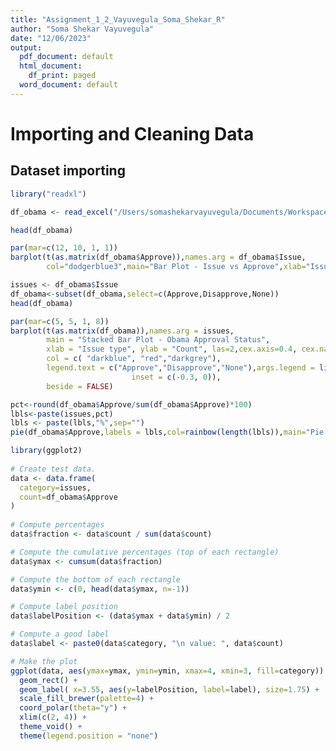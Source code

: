 ```yaml
---
title: "Assignment_1_2_Vayuvegula_Soma_Shekar_R"
author: "Soma Shekar Vayuvegula"
date: "12/06/2023"
output:
  pdf_document: default
  html_document:
    df_print: paged
  word_document: default
---
```


# Importing and Cleaning Data

## Dataset importing

```r
library("readxl")

df_obama <- read_excel("/Users/somashekarvayuvegula/Documents/Workspace/Data_Presentation_Visualization/Week_1_2/data/obama-approval-ratings.xls")

head(df_obama)
```
```r
par(mar=c(12, 10, 1, 1))
barplot(t(as.matrix(df_obama$Approve)),names.arg = df_obama$Issue,
        col="dodgerblue3",main="Bar Plot - Issue vs Approve",xlab="Issue",ylab="Approve",las=2,cex.axis=0.4, cex.names=0.4)
```
```r
issues <- df_obama$Issue
df_obama<-subset(df_obama,select=c(Approve,Disapprove,None))
head(df_obama)
```

```r
par(mar=c(5, 5, 1, 8))
barplot(t(as.matrix(df_obama)),names.arg = issues,
        main = "Stacked Bar Plot - Obama Approval Status",
        xlab = "Issue type", ylab = "Count", las=2,cex.axis=0.4, cex.names=0.4,
        col = c( "darkblue", "red","darkgrey"),
        legend.text = c("Approve","Disapprove","None"),args.legend = list(x = "topright",
                           inset = c(-0.3, 0)),
        beside = FALSE)
```

```r
pct<-round(df_obama$Approve/sum(df_obama$Approve)*100)
lbls<-paste(issues,pct)
lbls <- paste(lbls,"%",sep="")
pie(df_obama$Approve,labels = lbls,col=rainbow(length(lbls)),main="Pie Chart - Obama Approval Status")
```

```r
library(ggplot2)
 
# Create test data.
data <- data.frame(
  category=issues,
  count=df_obama$Approve
)
 
# Compute percentages
data$fraction <- data$count / sum(data$count)

# Compute the cumulative percentages (top of each rectangle)
data$ymax <- cumsum(data$fraction)

# Compute the bottom of each rectangle
data$ymin <- c(0, head(data$ymax, n=-1))

# Compute label position
data$labelPosition <- (data$ymax + data$ymin) / 2

# Compute a good label
data$label <- paste0(data$category, "\n value: ", data$count)

# Make the plot
ggplot(data, aes(ymax=ymax, ymin=ymin, xmax=4, xmin=3, fill=category)) +
  geom_rect() +
  geom_label( x=3.55, aes(y=labelPosition, label=label), size=1.75) +
  scale_fill_brewer(palette=4) +
  coord_polar(theta="y") +
  xlim(c(2, 4)) +
  theme_void() +
  theme(legend.position = "none")
```
